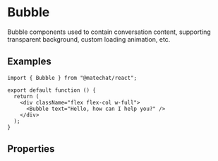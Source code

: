 # Bubble

Bubble components used to contain conversation content, supporting transparent background, custom loading animation, etc.

## Examples

```tsx preview
import { Bubble } from "@matechat/react";

export default function () {
  return (
    <div className="flex flex-col w-full">
      <Bubble text="Hello, how can I help you?" />
    </div>
  );
}
```

## Properties

<API moduleName="bubble" />
